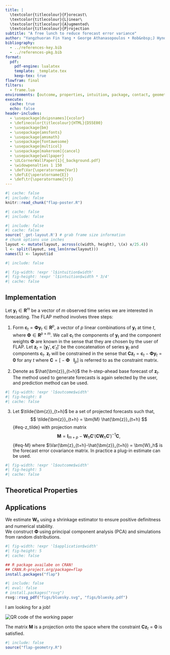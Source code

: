 ```yaml
---
title: |
  \textcolor{titlecolour}{F}orecast\
  \textcolor{titlecolour}{L}inear\
  \textcolor{titlecolour}{A}ugmented\
  \textcolor{titlecolour}{P}rojection
subtitle: "A free lunch to reduce forecast error variance" 
author: "Yangzhuoran Fin Yang • George Athanasopoulos • Rob&nbsp;J Hyndman • Anastasios Panagiotelis"
bibliography:
  - ../references-key.bib
  - ../references-pkg.bib
format:
  pdf:
    pdf-engine: lualatex
    template: _template.tex
    keep-tex: true
flowfram: final
filters:
  - frame.lua
environments: [outcome, properties, intuition, package, contact, geometry, application, job, qr]
execute: 
  cache: true
  echo: false
header-includes:
  - \usepackage[dvipsnames]{xcolor}
  - \definecolor{titlecolour}{HTML}{D55E00}
  - \usepackage{bm}
  - \usepackage{amsfonts}
  - \usepackage{amsmath}
  - \usepackage{fontawesome}
  - \usepackage{multicol}
  - \usepackage[makeroom]{cancel}
  - \usepackage{wallpaper}
  - \ULCornerWallPaper{1}{_background.pdf}
  - \widowpenalties 1 150
  - \def\Var{\operatorname{Var}}
  - \def\E{\operatorname{E}}
  - \def\tr{\operatorname{tr}}
---
```


```r
#| cache: false
#| include: false
knitr::read_chunk("flap-poster.R")
```
```r
#| cache: false
#| include: false
```
```r
#| include: false
#| cache: false
source('_get-layout.R') # grab frame size information
# chunk options use inches
layout <- mutate(layout, across(c(width, height), \(x) x/25.4))
l <- split(layout, seq_len(nrow(layout)))
names(l) <- layout$id
```

```r
#| include: false
```


::: intuition
```r
#| fig-width: !expr 'l$intuition$width'
#| fig-height: !expr 'l$intuition$width * 3/4'
#| cache: false
```

\begin{multicols*}{2}

We have multivariate time series:

\begin{itemize}
\tightlist
\item
  which share similar patterns;
\item
  with a better signal-noise ratio in the linear combination
\end{itemize}

\columnbreak
Can we find components that:

\begin{enumerate}
\def\labelenumi{\arabic{enumi}.}
\tightlist
\item
  are easier to forecast;
\item
  can capture possible common signals;
\item
  \textbf{can improve forecast of original series}.
\end{enumerate}
\end{multicols*}

:::

::: outcome
# Implementation {.unnumbered}


Let $\bm{y}_t\in\bm{R}^m$ be a vector of $m$ observed time series we are interested in forecasting. The FLAP method involves three steps:

1. \textbf{Form components.} Form $\bm{c}_t = \bm{\Phi}\bm{y}_t\in\bm{R}^p$, a vector of $p$ linear combinations of $\bm{y}_t$ at time $t$, where $\bm{\Phi}\in\bm{R}^{p\times m}$. We call $\bm{c}_t$ the components of $\bm{y}_t$ and the component weights $\bm{\Phi}$ are known in the sense that they are chosen by the user of FLAP. Let $\bm{z}_{t} = \big[\bm{y}_t', \bm{c}'_{t}\big]'$ be the concatenation of series $\bm{y}_t$ and components $\bm{c}_{t}$. 
$\bm{z}_{t}$ will be constrained in the sense that $\bm{C}\bm{z}_t= \bm{c}_{t} - \bm{\Phi}\bm{y}_t = \bm{0}$ for any $t$ where $\bm{C} = \big[- \bm{\Phi} ~~~ \bm{I}_{p}\big]$ is referred to as the constraint matrix.

2. \textbf{Generate forecasts.} Denote as $\hat{\bm{z}}_{t+h}$ the $h$-step-ahead base forecast of $\bm{z}_{t}$. The method used to generate forecasts is again selected by the user, and \textbf{any} prediction method can be used. 
<!-- This can be univariate or multivariate.  -->
<!-- In the setting where $\bm{z}_t$ are not time series but cross sectional data, any prediction method can be used. In general, the constraints that hold for $\bm{z}_t$ will not hold for $\hat{\bm{z}}_{t+h}$, i.e $\bm{C}\hat{\bm{z}}_{t+h}\neq \bm{0}$ -->


```r
#| fig-width: !expr 'l$outcome$width'
#| fig-height: 8
#| cache: false
```


3. \textbf{Project the base forecasts.} Let $\tilde{\bm{z}}_{t+h}$ be a set of projected forecasts such that,
$$
\tilde{\bm{z}}_{t+h} = \bm{M} \hat{\bm{z}}_{t+h}
$$ {#eq-z_tilde}
with projection matrix
$$
\bm{M} = \bm{I}_{m+p} - \bm{W}_h\bm{C}'(\bm{C}\bm{W}_h\bm{C}')^{-1}\bm{C},
$$ {#eq-M}
where $\Var(\bm{z}_{t+h}-\hat{\bm{z}}_{t+h}) = \bm{W}_h$ is the forecast error covariance matrix. In practice a plug-in estimate can be used. 

```r
#| fig-width: !expr 'l$outcome$width'
#| fig-height: 5
#| cache: false
```


:::

::: properties
# Theoretical Properties {.unnumbered}

\begin{multicols*}{2}

\textbf{Key results}
\vspace{1mm}

1. The forecast error variance is \textbf{reduced} with FLAP. The variance reduction matrix is positive semi-definite:
\begin{equation}\phantomsection\label{eq-var-reduction}{
\begin{aligned}
  \Var(\bm{y}_{t+h} &- \hat{\bm{y}}_{t+h}) -\Var(\bm{y}_{t+h} - \tilde{\bm{y}}_{t+h}) \\&= \bm{J}\bm{W}_h\bm{C}'(\bm{C}\bm{W}_h\bm{C}')^{-1}\bm{C}\bm{W}_h\bm{J}'
\end{aligned}
}
\end{equation}

2. The forecast error variance \textbf{monotonically} decreases with increasing number of components. The value of each of the diagonal elements of 
$$
\Var(\bm{y}_{t+h} - \hat{\bm{y}}_{t+h}) -\Var(\bm{y}_{t+h} - \tilde{\bm{y}}_{t+h})
$$
is non-decreasing as $p$ increases.

3. The forecast projection is \textbf{optimal} to achieve minimum forecast error variance of each series.
The projection is equivalent to the mapping
$$
\tilde{\bm{y}}_{t+h} = \bm{G}\hat{\bm{z}}_{t+h},
$$
where $\bm{G} = \big[\bm{g}_1 ~~ \bm{g}_2 ~~ \dots ~~ \bm{g}_m\big]' \in \mathbb{R}^{m\times (m+p)}$ is the solution to
$$
\underset{\bm{G}}{\arg\min}\ \bm{G}\bm{W}_h\bm{G}'
\qquad \text{s.t. } \bm{G}\bm{S} = \bm{I}
$$ 
or
$$
\underset{\bm{g}_i}{\arg\min}\ \bm{g}_i'\bm{W}_h\bm{g}_i
\qquad \text{s.t. } \bm{g}_i'\bm{s}_{j} = \bm{1}(i=j),
$$
where $\bm{S} = \begin{bmatrix}\bm{I}_m \\\bm{\Phi}\end{bmatrix} = \big[\bm{s}_1\cdots \bm{s}_m\big]$.


\columnbreak 

\textbf{Positive condition}

For the first component to have a \textbf{guaranteed reduction of forecast error variance}, the following condition must be satisfied:
$$
\bm{\phi}_1\bm{W}_{y,h}\neq\bm{w}_{c_1y,h},
$$
where $\bm{\phi}_1$ is the weight vector of the first component,
$\bm{W}_{y,h} = \Var(\bm{y}_{t+h} - \hat{\bm{y}}_{t+h})$,
and $\bm{w}_{c_1y,h}$ is the forecast error covariance between the first component and the original series.

\textit{A new component reduces the error variance as long as the its forecast covariance with the original series cannot be expressed as a linear combination of the forecast covariance between the already existing time series, in which case it adds no information.}

\vspace{1mm}
\textbf{Example $\bm{W}_h = \bm{I}_{m+p}$}

$$
\begin{aligned}
\Var(\bm{y}_{t+h} - \hat{\bm{y}}_{t+h}) &-\Var(\bm{y}_{t+h} - \tilde{\bm{y}}_{t+h})\\ 
&= \bm{J}\bm{C}'(\bm{C}\bm{C}')^{-1}\bm{C}\bm{J}'\\
&= \bm{\Phi}'
(\bm{\Phi}\bm{\Phi}' + \bm{I})^{-1}
\bm{\Phi}
\end{aligned}
$$

Let $\bm{\Phi}$ consist of orthogonal unit vectors:
$$
\begin{aligned}
\bm{\Phi}\bm{\Phi}' &= \bm{I}_p\text{ when } p\le m\\
\bm{\Phi}'\bm{\Phi} &= \bm{I}_m\text{ when } p= m.
\end{aligned}
$$

$$
\begin{aligned}
\tr(\Var(\bm{y}_{t+h} - \hat{\bm{y}}_{t+h}) &-\Var(\bm{y}_{t+h} - \tilde{\bm{y}}_{t+h})) \\
&=\frac{1}{2}tr(\bm{\Phi}'\bm{\Phi})=\frac{1}{2}p
\end{aligned}
$$

\end{multicols*}
<!-- \columnbreak -->

:::

::: application

# Applications {.unnumbered}

We estimate $\bm{W}_h$ using a shrinkage estimator to ensure positive definitness and numerical stability.  
We construct $\bm{\Phi}$ using principal component analysis (PCA) and simulations from random distributions.


```r
#| fig-width: !expr 'l$application$width'
#| fig-height: 5
#| cache: false
```

:::
::: package

``` r
## R package availabe on CRAN!
## CRAN.R-project.org/package=flap
install.packages("flap")
```
:::
::: contact

```r
#| include: false
#| eval: false
# install.packages("rsvg")
rsvg::rsvg_pdf("figs/bluesky.svg", "figs/bluesky.pdf")
```

\href{https://yangzhuoranyang.com}{\faicon{home} yangzhuoranyang.com}


\href{https://github.com/finyang}{\faicon{github}  @FinYang}

\href{https://bsky.app/profile/yangzhuoranyang.bsky.social}{\includegraphics[width=.9cm]{figs/bluesky} @yangzhuoranyang.bsky.social}

\href{mailto:yangzhuoran.yang@monash.edu}{\faicon{envelope}  yangzhuoran.yang@monash.edu}

:::
::: job
\null\hfill I am looking for a job!  \faicon{arrow-right}
:::

::: qr
![QR code of the working paper](../slides/qr-code.png){width="`r l$qr$width`in" height="`r l$qr$height`in"}\
:::

::: geometry

\textbf{Projection matrix}
The matrix $\bm{M}$ is a projection onto the space where the constraint $\bm{C}\bm{z}_t=\bm{0}$ is satisfied.

<!-- \begin{multicols*}{4}
\end{multicols*} -->

```r
#| include: false
source("flap-geometry.R")
```
\includegraphics[width=0.25\textwidth]{geometry/ortho}
\includegraphics[width=0.25\textwidth]{geometry/obliq-1}
\includegraphics[width=0.25\textwidth]{geometry/obliq-2}
\includegraphics[width=0.25\textwidth]{geometry/obliq-3}


:::

 <!-- remove empty page with lualatex-->
\let\clearpage\relax